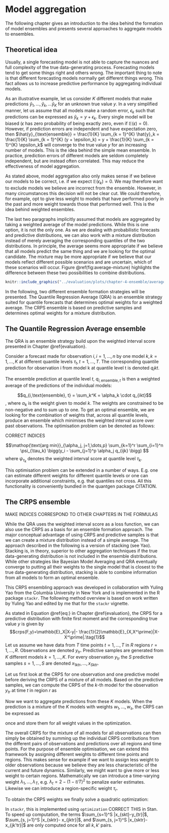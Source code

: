 # Model aggregation {#model-aggregation}

The following chapter gives an introduction to the idea behind the formation of model ensembles and presents several approaches to aggregate models to ensembles.  

## Theoretical idea

Usually, a single forecasting model is not able to capture the nuances and full complexity of the true data-generating process. Forecasting models tend to get some things right and others wrong. The important thing to note is that different forecasting models normally get different things wrong. This fact allows us to increase predictive performance by aggregating individual models. 

As an illustrative example, let us consider $K$ different models that make predictions $\hat{y}_1, \dots, \hat{y}_k, \dots \hat{y}_K$ for an unknown true value $y$. In a very simplified manner, let us assume that all models make a random error, $\epsilon_k$ such that predictions can be expressed as $\hat{y}_k = y + \epsilon_k$. Every single model will be biased ($\epsilon$ has zero probability of being exactly zero, even if $\mathbb{E}(\epsilon) = 0$). However, if prediction errors are independent and have expectation zero, then $\hat{y}_{\text{ensemble}} = \frac{1}{K} \sum_{k = 1}^{K} \hat{y}_k = \frac{1}{K} \sum_{k = 1}^{K} (y + \epsilon_k) = y + \frac{1}{K} \sum_{k = 1}^{K} \epsilon_k$ will converge to the true value $y$ for an increasing number of models. This is the idea behind the simple mean ensemble. In practice, prediction errors of different models are seldom completely independent, but are instead often correlated. This may reduce the effectiveness of model aggregation. 

As stated above, model aggregation also only makes sense if we believe our models to be correct, i.e. if we expect $\mathbb{E}(\epsilon_k) = 0$. We may therefore want to exclude models we believe are incorrect from the ensemble. However, in many circumstances this decision will not be clear cut. We could therefore, for example, opt to give less weight to models that have performed poorly in the past and more weight towards those that performed well. This is the idea behind weighted ensembles. 

The last two paragraphs implicitly assumed that models are aggregated by taking a weighted average of the model predictions. While this is one option, it is not the only one. As we are dealing with probabilistic forecasts and predictive distributions, we can also work with a mixture distribution instead of merely averaging the corresponding quantiles of the two distributions. In principle, the average seems more appropriate if we believe that all models predict the same thing and we are looking for the optimal candidate. The mixture may be more appropriate if we believe that our models reflect different possible scenarios and are uncertain, which of these scenarios will occur. Figure \@ref(fig:average-mixture) highlights the difference between these two possibilities to combine distributions. 

``` r

knitr::include_graphics("../evaluation/plots/chapter-4-ensemble/average-mixture-example.png")

```

In the following, two different ensemble formation strategies will be presented. The Quantile Regression Average (QRA) is an ensemble strategy suited for quantile forecasts that determines optimal weights for a weighted average. The CRPS ensemble is based on predictive samples and determines optimal weights for a mixture distribution. 

## The Quantile Regression Average ensemble

The QRA is an ensemble strategy build upon the weighted interval score presented in Chapter \@ref{evaluation}. 

Consider a forecast made for observation $i, i = 1, \dots, n$ by one model $k, k = 1, \dots, K$ at different quantile levels $\tau_t, t=1,\dots, T$. The corresponding quantile prediction for observation i from model k at quantile level t is denoted $q_ikt$. 

The ensemble prediction at quantile level $t$, $q_{i, \text{ensemble},t}$ is then a weighted average of the predictions of the individual models: 

$$q_{i,\text{ensemble}, t} = \sum_k^K = \alpha_k \cdot q_{ikt}$$, 
where $\alpha_k$ is the weight given to model $k$. The weights are constrained to be non-negative and to sum up to one. To get an optimal ensemble, we are looking for the combination of weights that, across all quantile levels, produce an ensemble which minimises the weighted interval score over past observations. The optimisation problem can be denoted as follows: 

CORRECT INDICES

$$\mathop{\text{arg min}}_{\alpha_j, j=1,\dots,p} \sum_{k=1}^r \sum_{i=1}^n \psi_{\tau_k} \bigg(y_i - \sum_{j=1}^p \alpha_j q_{ijk} \bigg) $$
where $\psi_{\tau_k}$ denotes the weighted interval score at quantile level $\tau_k$. 

This optimisation problem can be extended in a number of ways. E.g. one can estimate different weights for different quantile levels or one can incorporate additional constraints, e.g. that quantiles not cross. All this functionality is conveniently bundled in the quantgen package CITATION. 


## The CRPS ensemble

MAKE INDICES CORRESPOND TO OTHER CHAPTERS IN THE FORMULAS

While the QRA uses the weighted interval score as a loss function, we can also use the CRPS as a basis for an ensemble formation approach. The major conceptual advantage of using CRPS and predictive samples is that we can create a mixture distribution instead of a simple average. The approach described in the following is a version of stacking (see Yao). Stacking is, in theory, superior to other aggregation techniques if the true data-generating distribution is not included in the ensemble distributions. While other strategies like Bayesian Model Averaging and QRA eventually converge to putting all their weights to the single model that is closest to the true data-generating distribution, stacking is able to combine information from all models to form an optimal ensemble. 

This CRPS ensembling approach was developed in collaboration with Yuling Yao from the Columbia University in New York and is implemented in the R package `stackr`. The following method overview is based on work written by Yuling Yao and edited by me that for the `stackr` vignette. 

As stated in Equation \@ref{eq:} in Chapter \@ref{evaluation}, the CRPS for a predictive distribution with finite first moment and the corresponding true value $y$ is given by 
$$crps(F,y)=\mathbb{E}_X|X-y|- \frac{1}{2}\mathbb{E}_{X,X^\prime}|X-X^\prime|.\tag{1}$$
Let us assume we have data from $T$ time points $t = 1, \dots, T$ in $R$ regions $r = 1, \dots, R$. Observations are denoted $y_{tr}$. Predictive samples are generated from $K$ different models $k = 1, \dots, K$. For every observation $y_{tr}$ the $S$ predictive samples $s = 1, \dots, S$ are denoted $x_{1ktr}, \dots, x_{Sktr}$. 

Let us first look at the CRPS for one observation and one predictive model before deriving the CRPS of a mixture of all models. Based on the predictive samples, we can compute the CRPS of the $k$-th model for the observation $y_{tr}$ at time $t$ in region $r$ as

\begin{align}
 \widehat {\text{crps}}_{ktr} &= \widehat {\text{crps}}(x_{1ktr}, \dots, x_{Sktr},y_{tr}) \\
 &= \frac{1}{S} \sum_{s=1}^S  |x_{sktr}-y_{tr}| - \frac{1}{2S^2} \sum_{s, j=1}^S |x_{sktr}- x_{jktr}|
\end{align}

<!-- $$ \widehat {\text{crps}}_{ktr}= \widehat {\text{crps}}(x_{1ktr}, \dots, x_{Sktr},y_{tr})= \frac{1}{S} \sum_{s=1}^S  |x_{sktr}-y_{tr}| - -->
<!-- \frac{1}{2S^2} \sum_{s, j=1}^S |x_{sktr}- x_{jktr}|. \tag{2}$$ -->

Now we want to aggregate predictions from these $K$ models. When the prediction is a mixture of the $K$
models with weights $w_1, \dots, w_s$, the CRPS can be expressed as

\begin{align}
 \widehat {\text{crps}}_{\text{ensemble}, tr} (w_1, \dots, w_K) 
 =& \frac{1}{S} \sum_{k=1}^K w_k  \sum_{s=1}^S |x_{skt}-y_t| \\
 &- \frac{1}{2S^2}  (\sum_{k=1}^K   \sum_{k, k'=1 }^K w_k w_{k'}   \sum_{s, j=1}^S |x_{skt}- x_{jk't}| )
\end{align}


<!-- $$ \widehat {\text{crps}}_{\text{ensemble}, tr} (w_1, \dots, w_K) = \frac{1}{S} \sum_{k=1}^K w_k  \sum_{s=1}^S |x_{skt}-y_t| - -->
<!-- \frac{1}{2S^2}  (\sum_{k=1}^K   \sum_{k, k'=1 }^K w_k w_{k'}   \sum_{s, j=1}^S |x_{skt}- x_{jk't}| ). \tag{3}$$ -->



once and store them for all weight values in the optimization. 

The overall CRPS for the mixture of all models for all observations can then simply be obtained by summing up the individual CRPS contributions from the different pairs of observations and predictions over all regions and time points. For the purpose of ensemble optimisation, we can extend this framework by assigning different weights to different time points and regions. This makes sense for example if we want to assign less weight to older observations because we believe they are less characteristic of the current and future dynamics. Similarly, we might want to give more or less weight to certain regions. Mathematically we can introduce a time-varying weight $\lambda_1, \dots, \lambda_T$, e.g. $\lambda_t = 2-(1-t/T)^2$ to penalize earler estimates. Likewise  we can introduce a region-specific weight $\tau_r$. 

To obtain the CRPS weights we finally solve a quadratic optimization:

\begin{align}
 &\min_{w_1, \dots, w_K} \sum_{t=1}^T  \sum_{r=1}^R\lambda_t\tau_r  \widehat {crps}_{\text{ensemble}, tr} (w), \\
  &s.t. ~{0\leq w_1, \dots, w_K \leq 1, \sum_{k=1}^K w_k=1}. 
\end{align}

In `stackr`, this is implemented using `optimization` CORRECT THIS in Stan. To speed up computation, the terms $\sum_{s=1}^S |x_{skt}-y_{tr}|$, $\sum_{s, j=1}^S |x_{sktr}- x_{jktr}|$, and $\sum_{s, j=1}^S |x_{sktr}- x_{jk'tr}|$ are only computed once for all $k, k'$ pairs. 
